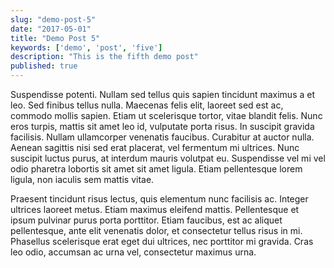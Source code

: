 ```yaml
---
slug: "demo-post-5"
date: "2017-05-01"
title: "Demo Post 5"
keywords: ['demo', 'post', 'five']
description: "This is the fifth demo post"
published: true
---
```


Suspendisse potenti. Nullam sed tellus quis sapien tincidunt maximus a et leo. Sed finibus tellus nulla. Maecenas felis elit, laoreet sed est ac, commodo mollis sapien. Etiam ut scelerisque tortor, vitae blandit felis. Nunc eros turpis, mattis sit amet leo id, vulputate porta risus. In suscipit gravida facilisis. Nullam ullamcorper venenatis faucibus. Curabitur at auctor nulla. Aenean sagittis nisi sed erat placerat, vel fermentum mi ultrices. Nunc suscipit luctus purus, at interdum mauris volutpat eu. Suspendisse vel mi vel odio pharetra lobortis sit amet sit amet ligula. Etiam pellentesque lorem ligula, non iaculis sem mattis vitae.

Praesent tincidunt risus lectus, quis elementum nunc facilisis ac. Integer ultrices laoreet metus. Etiam maximus eleifend mattis. Pellentesque et ipsum pulvinar purus porta porttitor. Etiam faucibus, est ac aliquet pellentesque, ante elit venenatis dolor, et consectetur tellus risus in mi. Phasellus scelerisque erat eget dui ultrices, nec porttitor mi gravida. Cras leo odio, accumsan ac urna vel, consectetur maximus urna.
